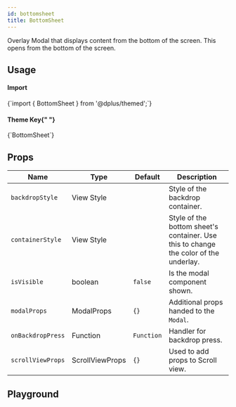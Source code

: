 ```yaml
---
id: bottomsheet
title: BottomSheet
---
```



<IconsStyle />

Overlay Modal that displays content from the bottom of the screen.
This opens from the bottom of the screen.

## Usage

<div class="row inline-flex-center">
  <div class="col col--3">
    <h4>Import</h4>
  </div>
  <div class="col col--9">
    <CodeBlock>{`import { BottomSheet } from '@dplus/themed';`}</CodeBlock>
  </div>
  <div class="col col--3">
    <h4>
      Theme Key{" "}
      <a href="../customizing#using-themeprovider">
        <BiInfoCircle />
      </a>
    </h4>
  </div>
  <div class="col col--9">
    <CodeBlock>{`BottomSheet`}</CodeBlock>
  </div>
</div>

<Usage />

## Props

<div class='table-responsive'>

| Name              | Type            | Default    | Description                                                                          |
| ----------------- | --------------- | ---------- | ------------------------------------------------------------------------------------ |
| `backdropStyle`   | View Style      |            | Style of the backdrop container.                                                     |
| `containerStyle`  | View Style      |            | Style of the bottom sheet's container. Use this to change the color of the underlay. |
| `isVisible`       | boolean         | `false`    | Is the modal component shown.                                                        |
| `modalProps`      | ModalProps      | `{}`       | Additional props handed to the `Modal`.                                              |
| `onBackdropPress` | Function        | `Function` | Handler for backdrop press.                                                          |
| `scrollViewProps` | ScrollViewProps | `{}`       | Used to add props to Scroll view.                                                    |

</div>

## Playground

<Play />
